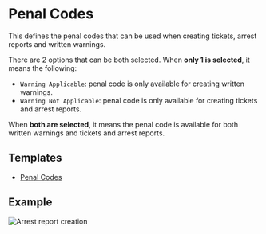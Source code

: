 # Penal Codes

This defines the penal codes that can be used when creating tickets, arrest reports and written warnings.

There are 2 options that can be both selected. When **only 1 is selected**, it means the following:

- `Warning Applicable`: penal code is only available for creating written warnings.
- `Warning Not Applicable`: penal code is only available for creating tickets and arrest reports.

When **both are selected**, it means the penal code is available for both written warnings and tickets and arrest reports.

## Templates

- <a download href="https://docs.snailycad.org/templates/penal-code.json">
    Penal Codes
  </a>

## Example

![Arrest report creation](/features/values/penal-code.png)
